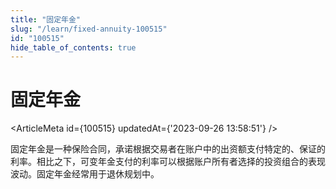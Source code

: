 ```yaml
---
title: "固定年金"
slug: "/learn/fixed-annuity-100515"
id: "100515"
hide_table_of_contents: true
---
```



# 固定年金

<ArticleMeta id={100515} updatedAt={'2023-09-26 13:58:51'} />
<div className='border-solid border-b border-t-0 my-4 border-[var(--ifm-color-gray-300)]' />

固定年金是一种保险合同，承诺根据交易者在账户中的出资额支付特定的、保证的利率。相比之下，可变年金支付的利率可以根据账户所有者选择的投资组合的表现波动。固定年金经常用于退休规划中。
